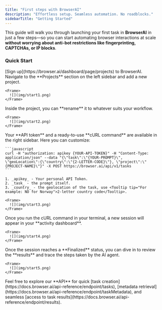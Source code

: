 ```yaml
---
title: "First steps with BrowserAI"
description: "Effortless setup. Seamless automation. No roadblocks."
sidebarTitle: "Getting Started"
---
```


This guide will walk you through launching your first task in **BrowserAI** in just a few steps—so you can start automating browser interactions at scale **without worrying about anti-bot restrictions like fingerprinting, CAPTCHAs, or IP blocks**.

### Quick Start

<Steps>
  <Step title="Sign up">
    [Sign up](https://browser.ai/dashboard/page/projects) to BrowserAI.
  </Step>
  <Step title="Go to Projects">
    Navigate to the **Projects** section on the left sidebar and add a new project.

    <Frame>
      ![](img/start1.png)
    </Frame>
  </Step>
  <Step title="Name Your Project">
    Inside the project, you can **rename** it to whatever suits your workflow.

    <Frame>
      ![](img/start2.png)
    </Frame>
  </Step>
  <Step title="Send you first task">
    Your **API token** and a ready-to-use **cURL command** are available in the right sidebar. Here you can customize:

    ```javascript
    curl -H "authorization: apikey {YOUR-API-TOKEN}" -H "Content-Type: application/json" --data "{\"task\":\"{YOUR-PROMPT}\", \"geoLocation\":{\"country\":\"{2-LETTER-CODE}\"}, \"project\":\"{PROJECT-NAME}\"}" -X POST https://browser.ai/api/v1/tasks
    ```

    1. _apikey_ - Your personal API Token.
    2. _task_ - the prompt itself.
    3. _country_ - the geolocation of the task, use <Tooltip tip="For example: NO for Norway">2-letter country code</Tooltip>.

    <Frame>
      ![](img/start3.png)
    </Frame>
  </Step>
  <Step title="Session dashboard">
    Once you run the cURL command in your terminal, a new session will appear in your **activity dashboard**.

    <Frame>
      ![](img/start4.png)
    </Frame>
  </Step>
  <Step title="See results">
    Once the session reaches a **Finalized** status, you can dive in to review the **results** and trace the steps taken by the AI agent.

    <Frame>
      ![](img/start5.png)
    </Frame>
  </Step>
  <Step title="Use our API">
    Feel free to explore our **API** for quick [task creation](https://docs.browser.ai/api-reference/endpoint/tasks), [metadata retrieval](https://docs.browser.ai/api-reference/endpoint/taskMetadata), and seamless [access to task results](https://docs.browser.ai/api-reference/endpoint/results).
  </Step>
</Steps>
